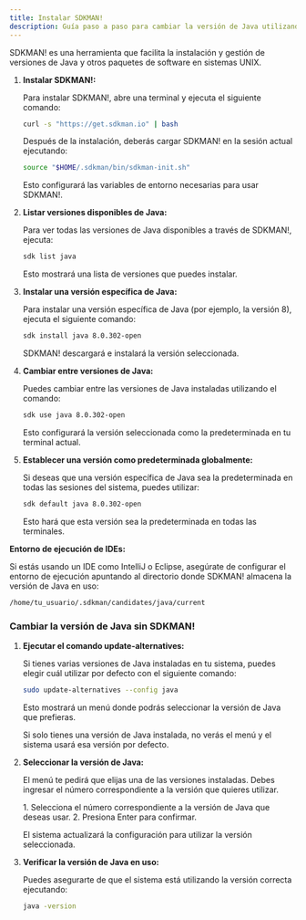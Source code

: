```yaml
---
title: Instalar SDKMAN!
description: Guía paso a paso para cambiar la versión de Java utilizando update-alternatives y SDKMAN!
---
```


SDKMAN! es una herramienta que facilita la instalación y gestión de versiones de Java y otros paquetes de software en sistemas UNIX.

<Steps>

1. **Instalar SDKMAN!:**

   Para instalar SDKMAN!, abre una terminal y ejecuta el siguiente comando:

   ```bash
   curl -s "https://get.sdkman.io" | bash
   ```

   Después de la instalación, deberás cargar SDKMAN! en la sesión actual ejecutando:

   ```bash
   source "$HOME/.sdkman/bin/sdkman-init.sh"
   ```

   Esto configurará las variables de entorno necesarias para usar SDKMAN!.

2. **Listar versiones disponibles de Java:**

   Para ver todas las versiones de Java disponibles a través de SDKMAN!, ejecuta:

   ```bash
   sdk list java
   ```

   Esto mostrará una lista de versiones que puedes instalar.

3. **Instalar una versión específica de Java:**

   Para instalar una versión específica de Java (por ejemplo, la versión 8), ejecuta el siguiente comando:

   ```bash
   sdk install java 8.0.302-open
   ```

   SDKMAN! descargará e instalará la versión seleccionada.

4. **Cambiar entre versiones de Java:**

   Puedes cambiar entre las versiones de Java instaladas utilizando el comando:

   ```bash
   sdk use java 8.0.302-open
   ```

   Esto configurará la versión seleccionada como la predeterminada en tu terminal actual.

5. **Establecer una versión como predeterminada globalmente:**

   Si deseas que una versión específica de Java sea la predeterminada en todas las sesiones del sistema, puedes utilizar:

   ```bash
   sdk default java 8.0.302-open
   ```

   Esto hará que esta versión sea la predeterminada en todas las terminales.

</Steps>

**Entorno de ejecución de IDEs:**

  Si estás usando un IDE como IntelliJ o Eclipse, asegúrate de configurar el entorno de ejecución apuntando al directorio donde SDKMAN! almacena la versión de Java en uso:

  ```bash
  /home/tu_usuario/.sdkman/candidates/java/current
  ```

### Cambiar la versión de Java sin SDKMAN!
<Steps>

1. **Ejecutar el comando update-alternatives:**

   Si tienes varias versiones de Java instaladas en tu sistema, puedes elegir cuál utilizar por defecto con el siguiente comando:

   ```bash
   sudo update-alternatives --config java
   ```

   Esto mostrará un menú donde podrás seleccionar la versión de Java que prefieras.

   <Aside>
   Si solo tienes una versión de Java instalada, no verás el menú y el sistema usará esa versión por defecto.
   </Aside>

2. **Seleccionar la versión de Java:**

   El menú te pedirá que elijas una de las versiones instaladas. Debes ingresar el número correspondiente a la versión que quieres utilizar.

   <Steps>
   1. Selecciona el número correspondiente a la versión de Java que deseas usar.
   2. Presiona Enter para confirmar.
   </Steps>

   El sistema actualizará la configuración para utilizar la versión seleccionada.

3. **Verificar la versión de Java en uso:**

   Puedes asegurarte de que el sistema está utilizando la versión correcta ejecutando:

   ```bash
   java -version
   ```

</Steps>

<CardGrid>
  <LinkCard href="https://sdkman.io/install" title="Instalación de SDKMAN!" description="Guía oficial para instalar SDKMAN!." />
  <LinkCard href="https://sdkman.io/usage" title="Uso de SDKMAN!" description="Documentación oficial de SDKMAN! para gestionar versiones de Java." />
</CardGrid>

